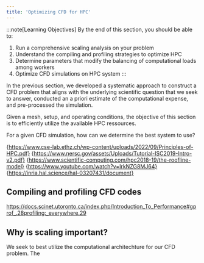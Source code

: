 ```yaml
---
title: 'Optimizing CFD for HPC'
---
```


:::note[Learning Objectives]
By the end of this section, you should be able to:
1. Run a comprehensive scaling analysis on your problem
2. Understand the compiling and profiling strategies to optimize HPC
3. Determine parameters that modify the balancing of computational loads among workers
4. Optimize CFD simulations on HPC system 
:::




In the previous section, we developed a systematic approach to construct a CFD problem that aligns with the underlying scientific question that we seek to answer, conducted an a priori estimate of the computational expense, and pre-processed the simulation. 

Given a mesh, setup, and operating conditions, the objective of this section is to efficiently utilize the available HPC ressources.





For a given CFD simulation, how can we determine the best system to use?

{https://www.cse-lab.ethz.ch/wp-content/uploads/2022/09/Principles-of-HPC.pdf}
{https://www.nersc.gov/assets/Uploads/Tutorial-ISC2019-Intro-v2.pdf}
{https://www.scientific-computing.com/hpc2018-19/the-roofline-model}
{https://www.youtube.com/watch?v=IrkNZG8MJ64}
{https://inria.hal.science/hal-03207431/document}



## Compiling and profiling CFD codes

https://docs.scinet.utoronto.ca/index.php/Introduction_To_Performance#gprof_.28profiling:_everywhere.29




## Why is scaling important? 
We seek to best utilize the computational architechture for our CFD problem. The 



